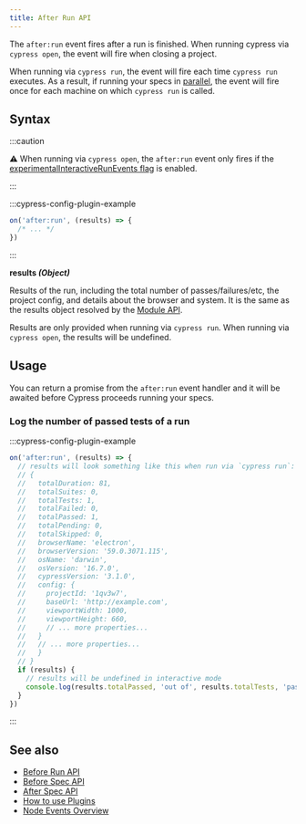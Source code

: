 ```yaml
---
title: After Run API
---
```


The `after:run` event fires after a run is finished. When running cypress via
`cypress open`, the event will fire when closing a project.

When running via `cypress run`, the event will fire each time `cypress run`
executes. As a result, if running your specs in
[parallel](/cloud/features/smart-orchestration/parallelization), the event will
fire once for each machine on which `cypress run` is called.

## Syntax

<WarningSetupNodeEvents />

:::caution

⚠️ When running via `cypress open`, the `after:run` event only fires if the
[experimentalInteractiveRunEvents flag](/app/references/configuration#Experiments)
is enabled.

:::

:::cypress-config-plugin-example

```ts
on('after:run', (results) => {
  /* ... */
})
```

:::

<Icon name="angle-right" /> **results _(Object)_**

Results of the run, including the total number of passes/failures/etc, the
project config, and details about the browser and system. It is the same as the
results object resolved by the [Module API](/app/guides/module-api#Results).

Results are only provided when running via `cypress run`. When running via
`cypress open`, the results will be undefined.

## Usage

You can return a promise from the `after:run` event handler and it will be
awaited before Cypress proceeds running your specs.

### Log the number of passed tests of a run

:::cypress-config-plugin-example

```ts
on('after:run', (results) => {
  // results will look something like this when run via `cypress run`:
  // {
  //   totalDuration: 81,
  //   totalSuites: 0,
  //   totalTests: 1,
  //   totalFailed: 0,
  //   totalPassed: 1,
  //   totalPending: 0,
  //   totalSkipped: 0,
  //   browserName: 'electron',
  //   browserVersion: '59.0.3071.115',
  //   osName: 'darwin',
  //   osVersion: '16.7.0',
  //   cypressVersion: '3.1.0',
  //   config: {
  //     projectId: '1qv3w7',
  //     baseUrl: 'http://example.com',
  //     viewportWidth: 1000,
  //     viewportHeight: 660,
  //     // ... more properties...
  //   }
  //   // ... more properties...
  //   }
  // }
  if (results) {
    // results will be undefined in interactive mode
    console.log(results.totalPassed, 'out of', results.totalTests, 'passed')
  }
})
```

:::

## See also

- [Before Run API](/api/node-events/before-run-api)
- [Before Spec API](/api/node-events/before-spec-api)
- [After Spec API](/api/node-events/after-spec-api)
- [How to use Plugins](/app/plugins/plugins-guide)
- [Node Events Overview](/api/node-events/overview)
